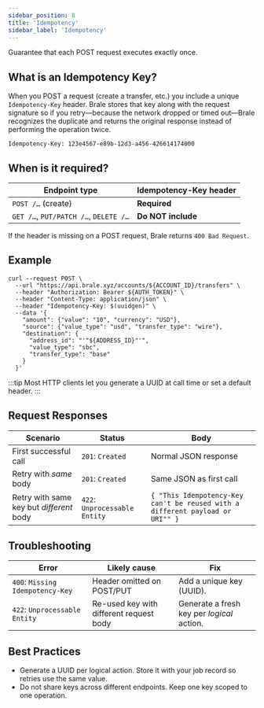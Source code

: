 ```yaml
---
sidebar_position: 8
title: 'Idempotency'
sidebar_label: 'Idempotency'
---
```


<p class="intro-subheading">Guarantee that each POST request executes exactly once.</p>

## What is an Idempotency Key?

When you POST a request (create a transfer, etc.) you include a unique `Idempotency-Key` header. Brale stores that key along with the request signature so if you retry—because the network dropped or timed out—Brale recognizes the duplicate and returns the original response instead of performing the operation twice.

```shell
Idempotency-Key: 123e4567-e89b-12d3-a456-426614174000
```

## When is it required?

| Endpoint type                         | Idempotency-Key header |
| ------------------------------------- | ---------------------- |
| `POST /…` (create)                    | **Required**           |
| `GET /…`, `PUT/PATCH /…`, `DELETE /…` | **Do NOT include**     |

If the header is missing on a POST request, Brale returns `400 Bad Request`.

## Example

```shell
curl --request POST \
  --url "https://api.brale.xyz/accounts/${ACCOUNT_ID}/transfers" \
  --header "Authorization: Bearer ${AUTH_TOKEN}" \
  --header "Content-Type: application/json" \
  --header "Idempotency-Key: $(uuidgen)" \
  --data '{
    "amount": {"value": "10", "currency": "USD"},
    "source": {"value_type": "usd", "transfer_type": "wire"},
    "destination": {
      "address_id": "'"${ADDRESS_ID}"'",
      "value_type": "sbc",
      "transfer_type": "base"
    }
  }'
```

:::tip
Most HTTP clients let you generate a UUID at call time or set a default header.
:::

## Request Responses

| Scenario                                 | Status                        | Body                                                                          |
| ---------------------------------------- | ----------------------------- | ----------------------------------------------------------------------------- |
| First successful call                    | `201`: `Created`              | Normal JSON response                                                          |
| Retry with _same_ body                   | `201`: `Created`              | Same JSON as first call                                                       |
| Retry with same key but _different_ body | `422`: `Unprocessable Entity` | `{ "This Idempotency-Key can't be reused with a different payload or URI"" }` |

## Troubleshooting

| Error                            | Likely cause                            | Fix                                        |
| -------------------------------- | --------------------------------------- | ------------------------------------------ |
| `400`: `Missing Idempotency-Key` | Header omitted on POST/PUT              | Add a unique key (UUID).                   |
| `422`: `Unprocessable Entity`    | Re-used key with different request body | Generate a fresh key per _logical_ action. |

## Best Practices

- Generate a UUID per logical action. Store it with your job record so retries use the same value.
- Do not share keys across different endpoints. Keep one key scoped to one operation.
